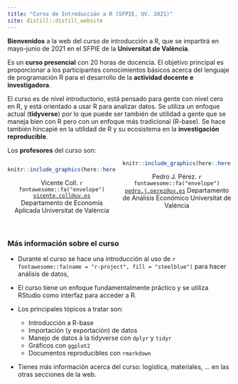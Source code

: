 ```yaml
---
title: "Curso de Introducción a R (SFPIE, UV. 2021)"
site: distill::distill_website
---
```


<style>
.col2 {
    columns: 2 200px;         /* number of columns and width in pixels*/
    -webkit-columns: 2 200px; /* chrome, safari */
    -moz-columns: 2 200px;    /* firefox */
  }
.col3 {
    columns: 3 100px;
    -webkit-columns: 3 100px;
    -moz-columns: 3 100px;
  }  
</style>


**Bienvenidos**  a la web del curso de introducción a R, que se impartirá en mayo-junio de 2021 en el SFPIE de la **Universitat de València**. 

Es un **curso presencial** con 20 horas de docencia. El objetivo principal es proporcionar a los participantes conocimientos básicos acerca del lenguaje de programación R para el desarrollo de la **actividad docente e investigadora**.

El curso es de nivel introductorio, está pensado para gente con nivel cero en R, y está orientado a usar R para analizar datos. Se utiliza un enfoque actual (**tidyverse**) por lo que puede ser también de utilidad a gente que se maneja bien con R pero con un enfoque más tradicional (R-base). Se hace también hincapié en la utilidad de R y su ecosistema en la  **investigación reproducible**.

Los **profesores** del curso son:


<div class="col2">

```r
knitr::include_graphics(here::here("imagenes", "Vicente_Coll2_a.png") ) 
```
<center>
Vicente Coll. `r fontawesome::fa("envelope")` [`vicente.coll@uv.es`](mailto:vicente.coll@uv.es)  
Departamento de Economía Aplicada
Universitat de València
</center>

```r
knitr::include_graphics(here::here("imagenes", "foto_pjp_redondeada.png") ) 
```

<center>
Pedro J. Pérez. `r fontawesome::fa("envelope")` [`pedro.j.perez@uv.es`](mailto:pedro.j.perez@uv.es)
Departamento de Análisis Económico
Universitat de València
</center>
</div>

<br>

### Más información sobre el curso

- Durante el curso se hace una introducción al uso de `r fontawesome::fa(name = "r-project", fill = "steelblue")` para hacer análisis de datos,

- El curso tiene un enfoque fundamentalmente práctico y se utiliza RStudio como interfaz para acceder a R. 

- Los principales tópicos a tratar son:  

  - Introducción a R-base  
  - Importación (y exportación) de datos 
  - Manejo de datos à la tidyverse con `dplyr` y `tidyr`  
  - Gráficos con `ggplot2`  
  - Documentos reproducibles con `rmarkdown`  


- Tienes más información acerca del curso: logística, materiales, ... en las otras secciones de la web.
